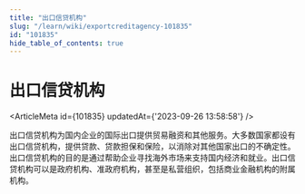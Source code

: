 ```yaml
---
title: "出口信贷机构"
slug: "/learn/wiki/exportcreditagency-101835"
id: "101835"
hide_table_of_contents: true
---
```



# 出口信贷机构

<ArticleMeta id={101835} updatedAt={'2023-09-26 13:58:58'} />
<div className='border-solid border-b border-t-0 my-4 border-[var(--ifm-color-gray-300)]' />

出口信贷机构为国内企业的国际出口提供贸易融资和其他服务。大多数国家都设有出口信贷机构，提供贷款、贷款担保和保险，以消除对其他国家出口的不确定性。出口信贷机构的目的是通过帮助企业寻找海外市场来支持国内经济和就业。出口信贷机构可以是政府机构、准政府机构，甚至是私营组织，包括商业金融机构的附属机构。
